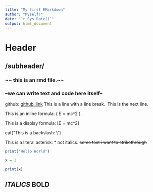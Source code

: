 ---
title: "My first RMarkdown"
author: "Myself!"
date: "`r Sys.Date()`"
output: html_document
---

# Header
## /subheader/
### ~~ this is an rmd file.~~ 
### --we can write text and code here itself--
github: [github_link](https://github.com/Hasnain-3764/Temporary_proj_initially_not_under_vc)
This is a line with a line break.\  This is the next line.

This is an inline formula: \( E = mc^2 \).

This is a display formula:
\[E = mc^2\]

cat("This is a backslash: \\")

This is a literal asterisk: \* not italics.
~~some text i want to strikethrough~~
 
```{r}
print("Hello World")
```

```{r}
x = 1
```

```{r}
print(x)
```


## *ITALICS* **BOLD**


